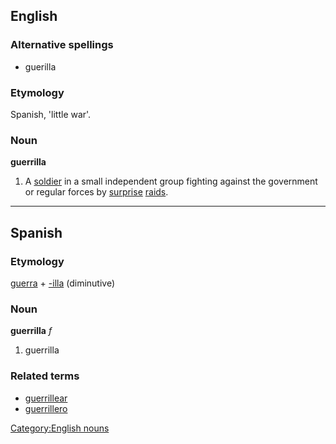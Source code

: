 ==English==
{{wikipedia}}
===Alternative spellings===
*guerilla

===Etymology===
Spanish, 'little war'.
===Noun===
'''guerrilla'''
# A [[soldier]] in a small independent group fighting against the government or regular forces by [[surprise]] [[raid]]s.

[[Category:English nouns]]

----

==Spanish==
===Etymology===
[[guerra]] + [[-illa]] (diminutive)
===Noun===
'''guerrilla''' ''f''

# guerrilla

===Related terms===
*[[guerrillear]]
*[[guerrillero]]